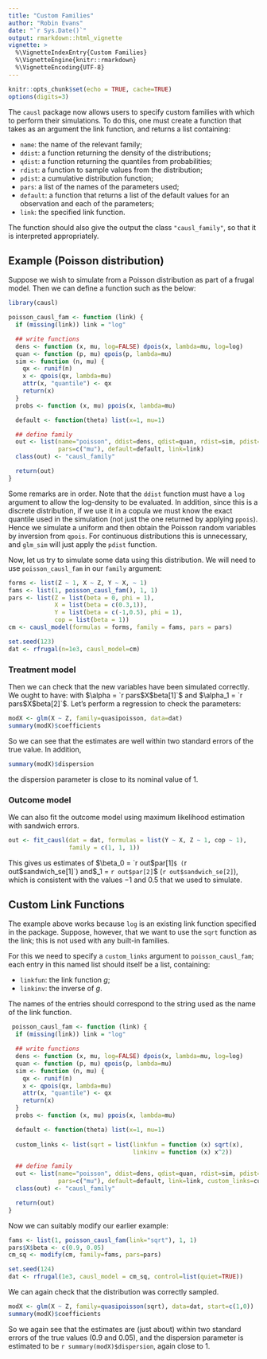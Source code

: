 ```yaml
---
title: "Custom Families"
author: "Robin Evans"
date: "`r Sys.Date()`"
output: rmarkdown::html_vignette
vignette: >
  %\VignetteIndexEntry{Custom Families}
  %\VignetteEngine{knitr::rmarkdown}
  %\VignetteEncoding{UTF-8}
---
```


```r
knitr::opts_chunk$set(echo = TRUE, cache=TRUE)
options(digits=3)
```

The `causl` package now allows users to specify custom families with which to
perform their simulations.  To do this, one must create a function that takes as
an argument the link function, and returns a list containing:

 * `name`: the name of the relevant family;
 * `ddist`: a function returning the density of the distributions;
 * `qdist`: a function returning the quantiles from probabilities;
 * `rdist`: a function to sample values from the distribution;
 * `pdist`: a cumulative distribution function;
 * `pars`: a list of the names of the parameters used;
 * `default`: a function that returns a list of the default values for an 
 observation and each of the parameters;
 * `link`: the specified link function.
 
The function should also give the output the class `"causl_family"`, so that
it is interpreted appropriately.
 
 
## Example (Poisson distribution)

Suppose we wish to simulate from a Poisson distribution as part of a frugal 
model.  Then we can define a function such as the below:
 
```r
library(causl)

poisson_causl_fam <- function (link) {
  if (missing(link)) link = "log"

  ## write functions
  dens <- function (x, mu, log=FALSE) dpois(x, lambda=mu, log=log)
  quan <- function (p, mu) qpois(p, lambda=mu)
  sim <- function (n, mu) {
    qx <- runif(n)
    x <- qpois(qx, lambda=mu)
    attr(x, "quantile") <- qx
    return(x)
  }
  probs <- function (x, mu) ppois(x, lambda=mu)

  default <- function(theta) list(x=1, mu=1)

  ## define family
  out <- list(name="poisson", ddist=dens, qdist=quan, rdist=sim, pdist=probs,
              pars=c("mu"), default=default, link=link)
  class(out) <- "causl_family"

  return(out)
}
```
Some remarks are in order.  Note that the `ddist` function must have a `log` 
argument to allow the log-density to be evaluated.  In addition, since this
is a discrete distribution, if we use it in a copula we must know the exact 
quantile used in the simulation (not just the one returned by applying 
`ppois`).  Hence we simulate a uniform and then obtain the Poisson random
variables by inversion from `qpois`.  For continuous distributions this is 
unnecessary, and `glm_sim` will just apply the `pdist` function. 

Now, let us try to simulate some data using this distribution.  We will need
to use `poisson_causl_fam` in our `family` argument:
```r
forms <- list(Z ~ 1, X ~ Z, Y ~ X, ~ 1)
fams <- list(1, poisson_causl_fam(), 1, 1)
pars <- list(Z = list(beta = 0, phi = 1),
             X = list(beta = c(0.3,1)),
             Y = list(beta = c(-1,0.5), phi = 1),
             cop = list(beta = 1))
cm <- causl_model(formulas = forms, family = fams, pars = pars)

set.seed(123)
dat <- rfrugal(n=1e3, causl_model=cm)
```

### Treatment model

Then we can check that the new variables have been simulated correctly.  We 
ought to have:
\begin{align*}
P(X = x \mid z) &= \frac{1}{x!} \exp\{\alpha_0 + \alpha_1 z x - e^{\alpha_0 + \alpha_1 z}\}, 
\end{align*}
with $\alpha = `r pars$X$beta[1]`$ and $\alpha_1 = `r pars$X$beta[2]`$.
Let's perform a regression to check the parameters:
```r
modX <- glm(X ~ Z, family=quasipoisson, data=dat)
summary(modX)$coefficients
```
So we can see that the estimates are well within two standard errors of the 
true value.  In addition, 
```r
summary(modX)$dispersion
```
the dispersion parameter is close to its nominal value of 1.

### Outcome model

We can also fit the outcome model using maximum likelihood estimation with 
sandwich errors.
```r
out <- fit_causl(dat = dat, formulas = list(Y ~ X, Z ~ 1, cop ~ 1),
                 family = c(1, 1, 1))
```
This gives us estimates of $\beta_0 = `r out$par[1]`$ (`r out$sandwich_se[1]`) and
$\beta_1 = `r out$par[2]`$ (`r out$sandwich_se[2]`), which is consistent with 
the values $-1$ and $0.5$ that we used to simulate.

<!-- We can also attempt to infer the causal effect of $X$ on $Y$: -->
<!-- ```{r fitX} -->
<!-- eta <- c(cbind(1,dat$Z) %*% modX$coefficients) -->
<!-- gps <- dpois(dat$X, lambda=exp(eta)) -->
<!-- mean((dat$Y/gps)*(dat$X==1)) - mean((dat$Y/gps)*(dat$X==0)) -->
<!-- mean((dat$Y/gps)*(dat$X==2)) - mean((dat$Y/gps)*(dat$X==1)) -->
<!-- mean((dat$Y/gps)*(dat$X==3)) - mean((dat$Y/gps)*(dat$X==2)) -->
<!-- mean((dat$Y/gps)*(dat$X==4)) - mean((dat$Y/gps)*(dat$X==3)) -->
<!-- ``` -->

## Custom Link Functions

The example above works because `log` is an existing link function specified
in the package.  Suppose, however, that we want to use the `sqrt` function as
the link; this is not used with any built-in families. 

For this we need to specify a `custom_links` argument to `poisson_causl_fam`; 
each entry in this named list should itself be a list, containing:

 * `linkfun`: the link function $g$;
 * `linkinv`: the inverse of $g$.
 
The names of the entries should correspond to the string used as the name of 
the link function.
```r
 poisson_causl_fam <- function (link) {
  if (missing(link)) link = "log"

  ## write functions
  dens <- function (x, mu, log=FALSE) dpois(x, lambda=mu, log=log)
  quan <- function (p, mu) qpois(p, lambda=mu)
  sim <- function (n, mu) {
    qx <- runif(n)
    x <- qpois(qx, lambda=mu)
    attr(x, "quantile") <- qx
    return(x)
  }
  probs <- function (x, mu) ppois(x, lambda=mu)

  default <- function(theta) list(x=1, mu=1)
  
  custom_links <- list(sqrt = list(linkfun = function (x) sqrt(x),
                                   linkinv = function (x) x^2))

  ## define family
  out <- list(name="poisson", ddist=dens, qdist=quan, rdist=sim, pdist=probs,
              pars=c("mu"), default=default, link=link, custom_links=custom_links)
  class(out) <- "causl_family"

  return(out)
}
```
Now we can suitably modify our earlier example:
```r
fams <- list(1, poisson_causl_fam(link="sqrt"), 1, 1)
pars$X$beta <- c(0.9, 0.05)
cm_sq <- modify(cm, family=fams, pars=pars)

set.seed(124)
dat <- rfrugal(1e3, causl_model = cm_sq, control=list(quiet=TRUE))
```
We can again check that the distribution was correctly sampled.
```r
modX <- glm(X ~ Z, family=quasipoisson(sqrt), data=dat, start=c(1,0))
summary(modX)$coefficients
```
So we again see that the estimates are (just about) within two standard errors 
of the true values (0.9 and 0.05), and the dispersion parameter is estimated to 
be `r summary(modX)$dispersion`, again close to 1.

